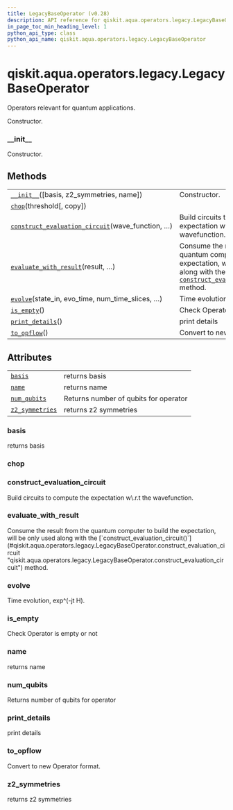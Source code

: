 ```yaml
---
title: LegacyBaseOperator (v0.28)
description: API reference for qiskit.aqua.operators.legacy.LegacyBaseOperator in qiskit v0.28
in_page_toc_min_heading_level: 1
python_api_type: class
python_api_name: qiskit.aqua.operators.legacy.LegacyBaseOperator
---
```


<span id="qiskit-aqua-operators-legacy-legacybaseoperator" />

# qiskit.aqua.operators.legacy.LegacyBaseOperator

<Class id="qiskit.aqua.operators.legacy.LegacyBaseOperator" isDedicatedPage={true} github="https://github.com/qiskit-community/qiskit-aqua/tree/stable/0.9/qiskit/aqua/operators/legacy/base_operator.py" signature="LegacyBaseOperator(basis=None, z2_symmetries=None, name=None)" modifiers="class">
  Operators relevant for quantum applications.

  Constructor.

  ### \_\_init\_\_

  <Function id="qiskit.aqua.operators.legacy.LegacyBaseOperator.__init__" signature="__init__(basis=None, z2_symmetries=None, name=None)" modifiers="abstract">
    Constructor.
  </Function>

  ## Methods

  |                                                                                                                                                                                                                   |                                                                                                                                                                                                                                                                                                                  |
  | ----------------------------------------------------------------------------------------------------------------------------------------------------------------------------------------------------------------- | ---------------------------------------------------------------------------------------------------------------------------------------------------------------------------------------------------------------------------------------------------------------------------------------------------------------- |
  | [`__init__`](#qiskit.aqua.operators.legacy.LegacyBaseOperator.__init__ "qiskit.aqua.operators.legacy.LegacyBaseOperator.__init__")(\[basis, z2\_symmetries, name])                                                | Constructor.                                                                                                                                                                                                                                                                                                     |
  | [`chop`](#qiskit.aqua.operators.legacy.LegacyBaseOperator.chop "qiskit.aqua.operators.legacy.LegacyBaseOperator.chop")(threshold\[, copy])                                                                        |                                                                                                                                                                                                                                                                                                                  |
  | [`construct_evaluation_circuit`](#qiskit.aqua.operators.legacy.LegacyBaseOperator.construct_evaluation_circuit "qiskit.aqua.operators.legacy.LegacyBaseOperator.construct_evaluation_circuit")(wave\_function, …) | Build circuits to compute the expectation w\.r.t the wavefunction.                                                                                                                                                                                                                                               |
  | [`evaluate_with_result`](#qiskit.aqua.operators.legacy.LegacyBaseOperator.evaluate_with_result "qiskit.aqua.operators.legacy.LegacyBaseOperator.evaluate_with_result")(result, …)                                 | Consume the result from the quantum computer to build the expectation, will be only used along with the [`construct_evaluation_circuit()`](#qiskit.aqua.operators.legacy.LegacyBaseOperator.construct_evaluation_circuit "qiskit.aqua.operators.legacy.LegacyBaseOperator.construct_evaluation_circuit") method. |
  | [`evolve`](#qiskit.aqua.operators.legacy.LegacyBaseOperator.evolve "qiskit.aqua.operators.legacy.LegacyBaseOperator.evolve")(state\_in, evo\_time, num\_time\_slices, …)                                          | Time evolution, exp^(-jt H).                                                                                                                                                                                                                                                                                     |
  | [`is_empty`](#qiskit.aqua.operators.legacy.LegacyBaseOperator.is_empty "qiskit.aqua.operators.legacy.LegacyBaseOperator.is_empty")()                                                                              | Check Operator is empty or not                                                                                                                                                                                                                                                                                   |
  | [`print_details`](#qiskit.aqua.operators.legacy.LegacyBaseOperator.print_details "qiskit.aqua.operators.legacy.LegacyBaseOperator.print_details")()                                                               | print details                                                                                                                                                                                                                                                                                                    |
  | [`to_opflow`](#qiskit.aqua.operators.legacy.LegacyBaseOperator.to_opflow "qiskit.aqua.operators.legacy.LegacyBaseOperator.to_opflow")()                                                                           | Convert to new Operator format.                                                                                                                                                                                                                                                                                  |

  ## Attributes

  |                                                                                                                                                   |                                       |
  | ------------------------------------------------------------------------------------------------------------------------------------------------- | ------------------------------------- |
  | [`basis`](#qiskit.aqua.operators.legacy.LegacyBaseOperator.basis "qiskit.aqua.operators.legacy.LegacyBaseOperator.basis")                         | returns basis                         |
  | [`name`](#qiskit.aqua.operators.legacy.LegacyBaseOperator.name "qiskit.aqua.operators.legacy.LegacyBaseOperator.name")                            | returns name                          |
  | [`num_qubits`](#qiskit.aqua.operators.legacy.LegacyBaseOperator.num_qubits "qiskit.aqua.operators.legacy.LegacyBaseOperator.num_qubits")          | Returns number of qubits for operator |
  | [`z2_symmetries`](#qiskit.aqua.operators.legacy.LegacyBaseOperator.z2_symmetries "qiskit.aqua.operators.legacy.LegacyBaseOperator.z2_symmetries") | returns z2 symmetries                 |

  ### basis

  <Attribute id="qiskit.aqua.operators.legacy.LegacyBaseOperator.basis">
    returns basis
  </Attribute>

  ### chop

  <Function id="qiskit.aqua.operators.legacy.LegacyBaseOperator.chop" signature="chop(threshold, copy=False)" modifiers="abstract" />

  ### construct\_evaluation\_circuit

  <Function id="qiskit.aqua.operators.legacy.LegacyBaseOperator.construct_evaluation_circuit" signature="construct_evaluation_circuit(wave_function, statevector_mode, **kwargs)" modifiers="abstract">
    Build circuits to compute the expectation w\.r.t the wavefunction.
  </Function>

  ### evaluate\_with\_result

  <Function id="qiskit.aqua.operators.legacy.LegacyBaseOperator.evaluate_with_result" signature="evaluate_with_result(result, statevector_mode, **kwargs)" modifiers="abstract">
    Consume the result from the quantum computer to build the expectation, will be only used along with the [`construct_evaluation_circuit()`](#qiskit.aqua.operators.legacy.LegacyBaseOperator.construct_evaluation_circuit "qiskit.aqua.operators.legacy.LegacyBaseOperator.construct_evaluation_circuit") method.
  </Function>

  ### evolve

  <Function id="qiskit.aqua.operators.legacy.LegacyBaseOperator.evolve" signature="evolve(state_in, evo_time, num_time_slices, expansion_mode, expansion_order, **kwargs)" modifiers="abstract">
    Time evolution, exp^(-jt H).
  </Function>

  ### is\_empty

  <Function id="qiskit.aqua.operators.legacy.LegacyBaseOperator.is_empty" signature="is_empty()" modifiers="abstract">
    Check Operator is empty or not
  </Function>

  ### name

  <Attribute id="qiskit.aqua.operators.legacy.LegacyBaseOperator.name">
    returns name
  </Attribute>

  ### num\_qubits

  <Function id="qiskit.aqua.operators.legacy.LegacyBaseOperator.num_qubits" signature="num_qubits" modifiers="abstract property">
    Returns number of qubits for operator
  </Function>

  ### print\_details

  <Function id="qiskit.aqua.operators.legacy.LegacyBaseOperator.print_details" signature="print_details()" modifiers="abstract">
    print details
  </Function>

  ### to\_opflow

  <Function id="qiskit.aqua.operators.legacy.LegacyBaseOperator.to_opflow" signature="to_opflow()" modifiers="abstract">
    Convert to new Operator format.
  </Function>

  ### z2\_symmetries

  <Attribute id="qiskit.aqua.operators.legacy.LegacyBaseOperator.z2_symmetries">
    returns z2 symmetries
  </Attribute>
</Class>

